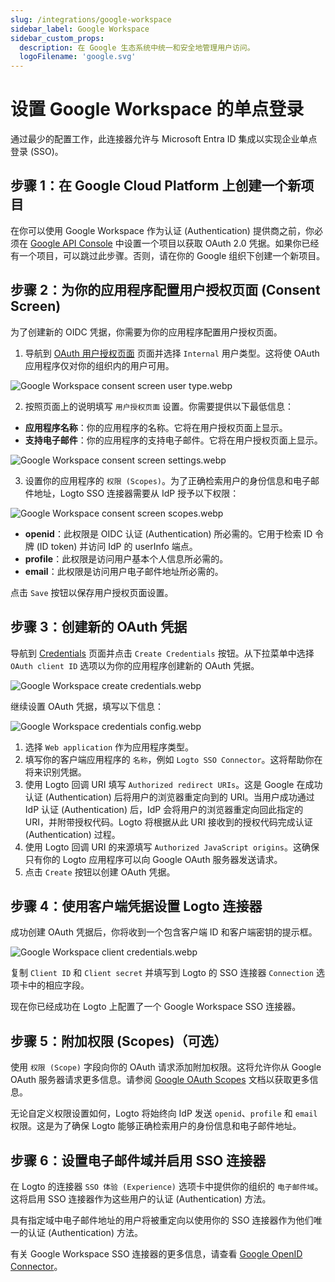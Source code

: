 ```yaml
---
slug: /integrations/google-workspace
sidebar_label: Google Workspace
sidebar_custom_props:
  description: 在 Google 生态系统中统一和安全地管理用户访问。
  logoFilename: 'google.svg'
---
```



# 设置 Google Workspace 的单点登录

通过最少的配置工作，此连接器允许与 Microsoft Entra ID 集成以实现企业单点登录 (SSO)。

<GuideTip />

## 步骤 1：在 Google Cloud Platform 上创建一个新项目

在你可以使用 Google Workspace 作为认证 (Authentication) 提供商之前，你必须在 [Google API Console](https://console.developers.google.com/) 中设置一个项目以获取 OAuth 2.0 凭据。如果你已经有一个项目，可以跳过此步骤。否则，请在你的 Google 组织下创建一个新项目。

## 步骤 2：为你的应用程序配置用户授权页面 (Consent Screen)

为了创建新的 OIDC 凭据，你需要为你的应用程序配置用户授权页面。

1. 导航到 [OAuth 用户授权页面](https://console.cloud.google.com/apis/credentials/consent) 页面并选择 `Internal` 用户类型。这将使 OAuth 应用程序仅对你的组织内的用户可用。

![Google Workspace consent screen user type.webp](./assets/google_workspace_consent_screen_user_type.webp)

2. 按照页面上的说明填写 `用户授权页面` 设置。你需要提供以下最低信息：

- **应用程序名称**：你的应用程序的名称。它将在用户授权页面上显示。
- **支持电子邮件**：你的应用程序的支持电子邮件。它将在用户授权页面上显示。

![Google Workspace consent screen settings.webp](./assets/google_workspace_consent_screen_settings.webp)

3. 设置你的应用程序的 `权限 (Scopes)`。为了正确检索用户的身份信息和电子邮件地址，Logto SSO 连接器需要从 IdP 授予以下权限：

![Google Workspace consent screen scopes.webp](./assets/google_workspace_consent_screen_scopes.webp)

- **openid**：此权限是 OIDC 认证 (Authentication) 所必需的。它用于检索 ID 令牌 (ID token) 并访问 IdP 的 userInfo 端点。
- **profile**：此权限是访问用户基本个人信息所必需的。
- **email**：此权限是访问用户电子邮件地址所必需的。

点击 `Save` 按钮以保存用户授权页面设置。

## 步骤 3：创建新的 OAuth 凭据

导航到 [Credentials](https://console.cloud.google.com/apis/credentials) 页面并点击 `Create Credentials` 按钮。从下拉菜单中选择 `OAuth client ID` 选项以为你的应用程序创建新的 OAuth 凭据。

![Google Workspace create credentials.webp](./assets/google_workspace_create_credentials.webp)

继续设置 OAuth 凭据，填写以下信息：

![Google Workspace credentials config.webp](./assets/google_workspace_credentials_config.webp)

1. 选择 `Web application` 作为应用程序类型。
2. 填写你的客户端应用程序的 `名称`，例如 `Logto SSO Connector`。这将帮助你在将来识别凭据。
3. 使用 Logto 回调 URI 填写 `Authorized redirect URIs`。这是 Google 在成功认证 (Authentication) 后将用户的浏览器重定向到的 URI。当用户成功通过 IdP 认证 (Authentication) 后，IdP 会将用户的浏览器重定向回此指定的 URI，并附带授权代码。Logto 将根据从此 URI 接收到的授权代码完成认证 (Authentication) 过程。
4. 使用 Logto 回调 URI 的来源填写 `Authorized JavaScript origins`。这确保只有你的 Logto 应用程序可以向 Google OAuth 服务器发送请求。
5. 点击 `Create` 按钮以创建 OAuth 凭据。

## 步骤 4：使用客户端凭据设置 Logto 连接器

成功创建 OAuth 凭据后，你将收到一个包含客户端 ID 和客户端密钥的提示框。

![Google Workspace client credentials.webp](./assets/google_workspace_client_credentials.webp)

复制 `Client ID` 和 `Client secret` 并填写到 Logto 的 SSO 连接器 `Connection` 选项卡中的相应字段。

现在你已经成功在 Logto 上配置了一个 Google Workspace SSO 连接器。

## 步骤 5：附加权限 (Scopes)（可选）

使用 `权限 (Scope)` 字段向你的 OAuth 请求添加附加权限。这将允许你从 Google OAuth 服务器请求更多信息。请参阅 [Google OAuth Scopes](https://developers.google.com/identity/protocols/oauth2/scopes) 文档以获取更多信息。

无论自定义权限设置如何，Logto 将始终向 IdP 发送 `openid`、`profile` 和 `email` 权限。这是为了确保 Logto 能够正确检索用户的身份信息和电子邮件地址。

## 步骤 6：设置电子邮件域并启用 SSO 连接器

在 Logto 的连接器 `SSO 体验 (Experience)` 选项卡中提供你的组织的 `电子邮件域`。这将启用 SSO 连接器作为这些用户的认证 (Authentication) 方法。

具有指定域中电子邮件地址的用户将被重定向以使用你的 SSO 连接器作为他们唯一的认证 (Authentication) 方法。

有关 Google Workspace SSO 连接器的更多信息，请查看 [Google OpenID Connector](https://developers.google.com/identity/openid-connect/openid-connect)。
